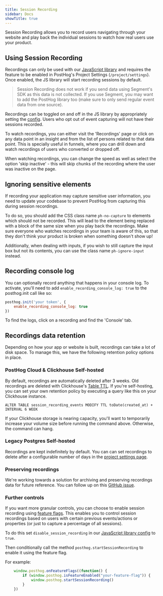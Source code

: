 ```yaml
---
title: Session Recording
sidebar: Docs
showTitle: true
---
```


<FeatureAvailability allPlans />

Session Recording allows you to record users navigating through your website and play back the individual sessions to watch how real users use your product.

## Using Session Recording

Recordings can only be used with our [JavaScript library](/docs/integrate/client/js) and requires the feature to be enabled in PostHog's Project Settings (`/project/settings`). Once enabled, the JS library will start recording sessions by default.

<blockquote class="warning-note">
    Session Recording does not work if you send data using Segment's SDK as this data is not collected. If you use
    Segment, you may want to add the PostHog library too (make sure to only send regular event data from one source).
</blockquote>

Recordings can be toggled on and off in the JS library by appropriately setting the [config](/docs/integrate/client/js/#config). Users who opt out of event capturing will not have their sessions recorded.

To watch recordings, you can either visit the 'Recordings' page or click on any data point in an insight and from the list of persons related to that data point. This is specially useful in funnels, where you can drill down and watch recordings of users who converted or dropped off.

When watching recordings, you can change the speed as well as select the option 'skip inactive' - this will skip chunks of the recording where the user was inactive on the page.

## Ignoring sensitive elements

If recording your application may capture sensitive user information, you need to update your codebase to prevent PostHog from capturing this during session recordings.

To do so, you should add the CSS class name `ph-no-capture` to elements which should not be recorded. This will lead to the element being replaced with a block of the same size when you play back the recordings. Make sure everyone who watches recordings in your team is aware of this, so that they don't think your product is broken when something doesn't show up!

Additionally, when dealing with inputs, if you wish to still capture the input box but not its contents, you can use the class name `ph-ignore-input` instead.

## Recording console log

You can optionally record anything that happens in your console log. To activate, you'll need to add `enable_recording_console_log: true` to the posthog.init call like so:

```js
posthog.init('your token', {
    enable_recording_console_log: true
})
```

To find the logs, click on a recording and find the 'Console' tab.

## Recordings data retention

Depending on how your app or website is built, recordings can take a lot of disk space. To manage this, we have the following retention policy options in place.

### PostHog Cloud & Clickhouse Self-hosted

By default, recordings are automatically deleted after 3 weeks. Old recordings are deleted with Clickhouse's <a target="_blank" href="https://clickhouse.com/docs/en/sql-reference/statements/alter/ttl/">Table TTL</a>. If you're self-hosting, you can set your own retention policy by executing a query like this on your Clickhouse instance.

```
ALTER TABLE session_recording_events MODIFY TTL toDate(created_at) + INTERVAL 6 WEEK
````

If your Clickhouse storage is nearing capacity, you'll want to temporarily increase your volume size before running the command above. Otherwise, the command can hang.

### Legacy Postgres Self-hosted

Recordings are kept indefinitely by default. You can can set recordings to delete after a configurable number of days in the [project settings page](/project/settings#recordings).

### Preserving recordings

We're working towards a solution for archiving and preserving recordings data for future reference. You can follow up on this [GitHub issue](https://github.com/PostHog/posthog/issues/2142).

### Further controls

If you want more granular controls, you can choose to enable session recording using [feature flags](feature-flags). This enables you to control session recordings based on users with certain previous events/actions or properties (or just to capture a percentage of all sessions).

To do this set `disable_session_recording` in our [JavaScript library config](/docs/integrate/client/js/#config) to `true`.

Then conditionally call the method `posthog.startSessionRecording` to enable it using the feature flag.

For example:

```javascript
    window.posthog.onFeatureFlags((function() {
        if (window.posthog.isFeatureEnabled("your-feature-flag")) {
            window.posthog.startSessionRecording()
        }
    })
```
